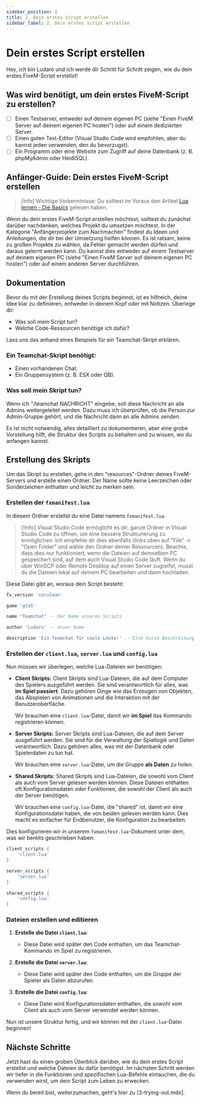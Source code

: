 ```yaml
---
sidebar_position: 2
title: 2. Dein erstes Script erstellen
sidebar_label: 2. Dein erstes Script erstellen
---
```


# Dein erstes Script erstellen

Hey, ich bin Ludaro und ich werde dir Schritt für Schritt zeigen, wie du dein erstes FiveM-Script erstellst!

## Was wird benötigt, um dein erstes FiveM-Script zu erstellen?

- [ ] Einen Testserver, entweder auf deinem eigenen PC (siehe "Einen FiveM Server auf deinem eigenen PC hosten") oder auf einem dedizierten Server.
- [ ] Einen guten Text-Editor (Visual Studio Code wird empfohlen, aber du kannst jeden verwenden, den du bevorzugst).
- [ ] Ein Programm oder eine Website zum Zugriff auf deine Datenbank (z. B. phpMyAdmin oder HeidiSQL).

## Anfänger-Guide: Dein erstes FiveM-Script erstellen

> [info] Wichtige Vorkenntnisse: Du solltest im Voraus den Artikel [Lua lernen - Die Basics](1-basics.mdx) gelesen haben.

Wenn du dein erstes FiveM-Script erstellen möchtest, solltest du zunächst darüber nachdenken, welches Projekt du umsetzen möchtest. In der Kategorie "Anfängerprojekte zum Nachmachen" findest du Ideen und Anleitungen, die dir bei der Umsetzung helfen können. Es ist ratsam, keine zu großen Projekte zu wählen, da Fehler gemacht werden dürfen und daraus gelernt werden kann. Du kannst dies entweder auf einem Testserver auf deinem eigenen PC (siehe "Einen FiveM Server auf deinem eigenen PC hosten") oder auf einem anderen Server durchführen.

## Dokumentation

Bevor du mit der Erstellung deines Scripts beginnst, ist es hilfreich, deine Idee klar zu definieren, entweder in deinem Kopf oder mit Notizen. Überlege dir:

- Was soll mein Script tun?
- Welche Code-Ressourcen benötige ich dafür?

Lass uns das anhand eines Beispiels für ein Teamchat-Skript erklären.

### Ein Teamchat-Skript benötigt:

- Einen vorhandenen Chat.
- Ein Gruppensystem (z. B. ESX oder QB).

### Was soll mein Skript tun?

Wenn ich "/teamchat NACHRICHT" eingebe, soll diese Nachricht an alle Admins weitergeleitet werden. Dazu muss ich überprüfen, ob die Person zur Admin-Gruppe gehört, und die Nachricht dann an alle Admins senden.

Es ist nicht notwendig, alles detailliert zu dokumentieren, aber eine grobe Vorstellung hilft, die Struktur des Scripts zu behalten und zu wissen, wo du anfangen kannst.

## Erstellung des Skripts

Um das Skript zu erstellen, gehe in den "resources"-Ordner deines FiveM-Servers und erstelle einen Ordner. Der Name sollte keine Leerzeichen oder Sonderzeichen enthalten und leicht zu merken sein.

### Erstellen der `fxmanifest.lua`

In diesem Ordner erstellst du eine Datei namens `fxmanifest.lua`.

> [!info] Visual Studio Code ermöglicht es dir, ganze Ordner in Visual Studio Code zu öffnen, um eine bessere Strukturierung zu ermöglichen. Ich empfehle dir dies ebenfalls (links oben auf "File" -> "Open Folder" und wähle den Ordner deiner Ressourcen). Beachte, dass dies nur funktioniert, wenn die Dateien auf demselben PC gespeichert sind, auf dem auch Visual Studio Code läuft. Wenn du über WinSCP oder Remote Desktop auf einen Server zugreifst, musst du die Dateien lokal auf deinem PC bearbeiten und dann hochladen.

Diese Datei gibt an, woraus dein Script besteht:

```lua
fx_version 'cerulean'

game 'gta5'

name "Teamchat" -- Der Name unseres Scripts

author 'Ludaro' -- Unser Name

description 'Ein Teamchat für coole Leute!' -- Eine kurze Beschreibung
```

### Erstellen der `client.lua`, `server.lua` und `config.lua`

Nun müssen wir überlegen, welche Lua-Dateien wir benötigen:

- **Client Skripts:** Client Skripts sind Lua-Dateien, die auf dem Computer des Spielers ausgeführt werden. Sie sind verantwortlich für alles, was **im Spiel passiert**. Dazu gehören Dinge wie das Erzeugen von Objekten, das Abspielen von Animationen und die Interaktion mit der Benutzeroberfläche.

  Wir brauchen eine `client.lua`-Datei, damit wir **im Spiel** das Kommando registrieren können.

- **Server Skripts:** Server Skripts sind Lua-Dateien, die auf dem Server ausgeführt werden. Sie sind für die Verwaltung der Spiellogik und Daten verantwortlich. Dazu gehören alles, was mit der Datenbank oder Spielerdaten zu tun hat.

  Wir brauchen eine `server.lua`-Datei, um die Gruppe **als Daten** zu holen.

- **Shared Skripts:** Shared Skripts sind Lua-Dateien, die sowohl vom Client als auch vom Server gelesen werden können. Diese Dateien enthalten oft Konfigurationsdaten oder Funktionen, die sowohl der Client als auch der Server benötigen.

  Wir brauchen eine `config.lua`-Datei, die "shared" ist, damit wir eine Konfigurationsdatei haben, die von beiden gelesen werden kann. Dies macht es einfacher für Endbenutzer, die Konfiguration zu bearbeiten.

Dies konfigurieren wir in unserem `fxmanifest.lua`-Dokument unter dem, was wir bereits geschrieben haben:

```lua
client_scripts {
    'client.lua'
}

server_scripts {
    'server.lua'
}

shared_scripts {
    'config.lua'
}
```

### Dateien erstellen und editieren

1. **Erstelle die Datei `client.lua`**:
   - Diese Datei wird später den Code enthalten, um das Teamchat-Kommando im Spiel zu registrieren.

2. **Erstelle die Datei `server.lua`**:
   - Diese Datei wird später den Code enthalten, um die Gruppe der Spieler als Daten abzurufen.

3. **Erstelle die Datei `config.lua`**:
   - Diese Datei wird Konfigurationsdaten enthalten, die sowohl vom Client als auch vom Server verwendet werden können.

Nun ist unsere Struktur fertig, und wir können mit der `client.lua`-Datei beginnen!

## Nächste Schritte

Jetzt hast du einen groben Überblick darüber, wie du dein erstes Script erstellst und welche Dateien du dafür benötigst. Im nächsten Schritt werden wir tiefer in die Funktionen und spezifischen Lua-Befehle eintauchen, die du verwenden wirst, um dein Script zum Leben zu erwecken.

Wenn du bereit bist, weiterzumachen, geht's hier zu [3-trying-out.mdx].